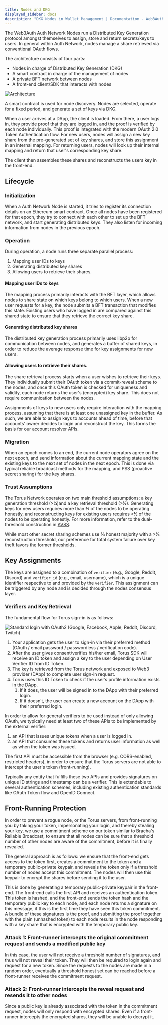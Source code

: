 ```yaml
---
title: Nodes and DKG
displayed_sidebar: docs
description: "DKG Nodes in Wallet Management | Documentation - Web3Auth"
---
```



The Web3Auth Auth Network Nodes run a Distributed Key Generation protocol amongst themselves to assign, store and return secrets/keys to users. In
general within Auth Network, nodes manage a share retrieved via conventional OAuth flows.

The architecture consists of four parts:‌

- Nodes in charge of Distributed Key Generation (DKG)
- A smart contract in charge of the management of nodes
- A private BFT network between nodes
- A front-end client/SDK that interacts with nodes

![Architecture](/guides/graph-6-final.png)

A smart contract is used for node discovery. Nodes are selected, operate for a fixed period, and generate a set of keys via DKG.‌

When a user arrives at a DApp, the client is loaded. From there, a user logs in, they provide proof that they are logged in, and the proof is verified
by each node individually. This proof is integrated with the modern OAuth 2.0 Token Authentication flow. For new users, nodes will assign a new key
share from the pre-generated set of key shares, and store this assignment in an internal mapping. For returning users, nodes will look up their
internal mapping and return that user's corresponding key share.‌

The client then assembles these shares and reconstructs the users key in the front-end.

## Lifecycle

### Initialization

When a Auth Network Node is started, it tries to register its connection details on an Ethereum smart contract. Once all nodes have been registered
for that epoch, they try to connect with each other to set up the BFT network, and start generating distributed keys. They also listen for incoming
information from nodes in the previous epoch.

### Operation

During operation, a node runs three separate parallel process:

1. Mapping user IDs to keys
2. Generating distributed key shares
3. Allowing users to retrieve their shares.

#### Mapping user IDs to keys

The mapping process primarily interacts with the BFT layer, which allows nodes to share state on which keys belong to which users. When a new user
requests for a key, the node submits a BFT transaction that modifies this state. Existing users who have logged in are compared against this shared
state to ensure that they retrieve the correct key share.

#### Generating distributed key shares

The distributed key generation process primarily uses libp2p for communication between nodes, and generates a buffer of shared keys, in order to
reduce the average response time for key assignments for new users.

#### Allowing users to retrieve their shares.

The share retrieval process starts when a user wishes to retrieve their keys. They individually submit their OAuth token via a commit-reveal scheme to
the nodes, and once this OAuth token is checked for uniqueness and validity, each node returns the user's \(encrypted\) key share. This does not
require communication between the nodes.

Assignments of keys to new users only require interaction with the mapping process, assuming that there is at least one unassigned key in the buffer.
As such, we are able to assign keys to accounts ahead of time, before that accounts' owner decides to login and reconstruct the key. This forms the
basis for our account resolver APIs.

### Migration

When an epoch comes to an end, the current node operators agree on the next epoch, and send information about the current mapping state and the
existing keys to the next set of nodes in the next epoch. This is done via typical reliable broadcast methods for the mapping, and PSS \(proactive
secret sharing\) for the key shares.

### Trust Assumptions

The Torus Network operates on two main threshold assumptions: a key generation threshold \(&gt;¼\)and a key retrieval threshold \(&gt;½\). Generating
keys for new users requires more than ¾ of the nodes to be operating honestly, and reconstructing keys for existing users requires &gt;½ of the nodes
to be operating honestly. For more information, refer to the dual-threshold construction in [AVSS](https://eprint.iacr.org/2002/134.pdf).

While most other secret sharing schemes use ⅔ honest majority with a &gt;⅓ reconstruction threshold, our preference for total system failure over key
theft favors the former thresholds.‌

## Key Assignments

The keys are assigned to a combination of `verifier` \(e.g., Google, Reddit, Discord\) and `verifier_id` \(e.g., email, username\), which is a unique
identifier respective to and provided by the `verifier`.‌ This assignment can be triggered by any node and is decided through the nodes consensus
layer.

### Verifiers and Key Retrieval

The fundamental flow for Torus sign-in is as follows:

![Standard login with OAuth2 (Google, Facebook, Apple, Reddit, Discord, Twitch)](/guides/login-key-assignments.png)

1. Your application gets the user to sign-in via their preferred method \(OAuth / email password / passwordless / verification code\).
2. After the user gives consent/verifies his/her email, Torus SDK will receive an ID token and assign a key to the user depending on User Verifier ID
   from ID Token.
3. The key is retrieved from the Torus network and exposed to Web3 provider \(DApp\) to complete user sign-in request.
4. Torus uses this ID Token to check if the user’s profile information exists in the DApp.
   1. If it does, the user will be signed in to the DApp with their preferred login.
   2. If it doesn’t, the user can create a new account on the DApp with their preferred login.

In order to allow for general verifiers to be used instead of only allowing OAuth, we typically need at least two of these APIs to be implemented by
the external verifier:‌

1. an API that issues unique tokens when a user is logged in.
2. an API that consumes these tokens and returns user information as well as when the token was issued.

The first API must be accessible from the browser \(e.g. CORS-enabled, restricted headers\), in order to ensure that the Torus servers are not able to
intercept the user's token \(front-running\).

Typically any entity that fulfills these two APIs and provides signatures on unique ID strings and timestamp can be a verifier. This is extendable to
several authentication schemes, including existing authentication standards like OAuth Token flow and OpenID Connect.‌

## Front-Running Protection

In order to prevent a rogue node, or the Torus servers, from front-running you by taking your token, impersonating your login, and thereby stealing
your key, we use a commitment scheme on our token similar to Bracha's Reliable Broadcast, to ensure that all nodes can be sure that a threshold number
of other nodes are aware of the commitment, before it is finally revealed.‌

The general approach is as follows: we ensure that the front-end gets access to the token first, creates a commitment to the token and a temporary
public-private keypair, and reveals the token only if a threshold number of nodes accept this commitment. The nodes will then use this keypair to
encrypt the shares before sending it to the user.

This is done by generating a temporary public-private keypair in the front-end. The front-end calls the first API and receives an authentication
token. This token is hashed, and the front-end sends the token hash and the temporary public key to each node, and each node returns a signature on
this message, if this is the first time they have seen this token commitment. A bundle of these signatures is the proof, and submitting the proof
together with the plain \(unhashed token\) to each node results in the node responding with a key share that is encrypted with the temporary public
key.

### Attack 1: Front-runner intercepts the original commitment request and sends a modified public key

In this case, the user will not receive a threshold number of signatures, and thus will not reveal their token. They will then be required to login
again and request for a new token. Since the requests to the nodes are made in a random order, eventually a threshold honest set can be reached before
a front-runner receives the commitment request.

### Attack 2: Front-runner intercepts the reveal request and resends it to other nodes

Since a public key is already associated with the token in the commitment request, nodes will only respond with encrypted shares. Even if a
front-runner intercepts the encrypted shares, they will be unable to decrypt it.
